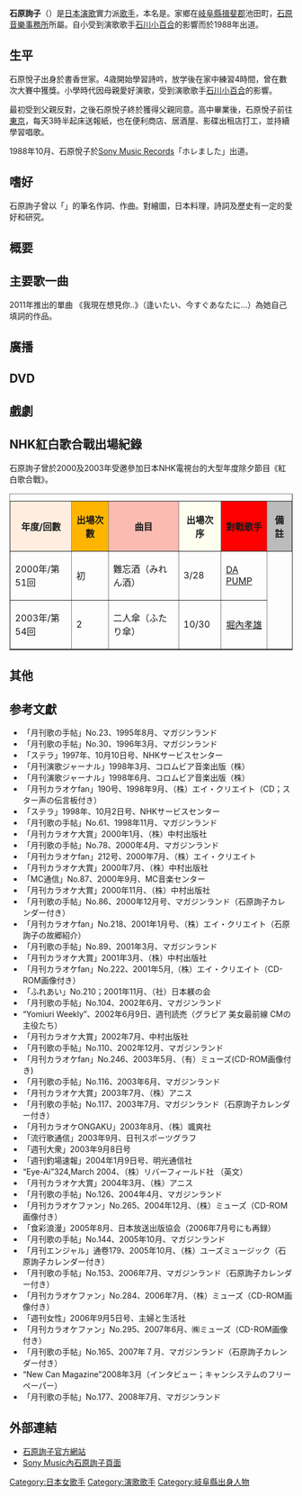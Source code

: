 {{藝人
| 姓名 = 石原詢子
| Img                 = 
| Img_capt            = 
| 類型 = 女歌手
| 圖片 = 
| 圖片簡介 = 
| 外文名 = 石原悦子
| 外文 = 
| 英文名 = 
| 綽號 = 
| 出生日期 = {{birth date and age|1968|1|12}}
| 出生地點 = {{JPN}}[[岐阜縣|岐阜縣]][[揖斐郡|揖斐郡]]池田町
| 國籍 = {{JPN}}
| 音樂類型 = 
| 職業 = [[歌手|歌手]]
| 活躍年代 = 
| 經紀公司 = 石原音楽事務所
| 唱片公司 = 
| 網站 = [http://www.junko-ishihara.com 石原詢子公式サイト] 
}}
{{Japanese|japanese=石原 詢子|kana=いしはら じゅんこ|romaji=Ishihara Junko}}
'''石原詢子'''（{{bd|1968年|1月12日|catIdx=Ishihara Junko}}）是[[日本|日本]][[演歌|演歌]]實力派[[歌手|歌手]]，本名是{{nihongo|石原悅子|石原 悦子（いしはら えつこ）}}。家鄉在[[岐阜縣|岐阜縣]][[揖斐郡|揖斐郡]]池田町，[[石原音樂事務所|石原音樂事務所]]所屬。自小受到演歌歌手[[石川小百合|石川小百合]]的影響而於1988年出道。


==生平==
石原悅子出身於書香世家。4歳開始學習詩吟，放学後在家中練習4時間，曾在數次大賽中獲獎。小學時代因母親愛好演歌，受到演歌歌手[[石川小百合|石川小百合]]的影響。

最初受到父親反對，之後石原悅子終於獲得父親同意。高中畢業後，石原悅子前往[[東京|東京]]，每天3時半起床送報紙，也在便利商店、居酒屋、影碟出租店打工，並持續學習唱歌。

1988年10月、石原悅子於[[Sony_Music_Records|Sony Music Records]]「ホレました」出道。

==嗜好==
石原詢子曾以「{{lang|ja|いとう冨士子}}」的筆名作詞、作曲。對繪圖，日本料理，詩詞及歷史有一定的愛好和研究。

==概要==

==主要歌一曲==
2011年推出的單曲 《我現在想見你..》（逢いたい、今すぐあなたに...）為她自己填詞的作品。

==廣播==

==DVD==


==戲劇==


== NHK紅白歌合戰出場紀錄 ==
石原詢子曾於2000及2003年受邀參加日本NHK電視台的大型年度除夕節目《紅白歌合戰》。

<table border="1" cellpadding="2" cellspacing="0">
<caption></caption>
<tr><th bgcolor=#ffeeeee>年度/回數<th bgcolor=#ffb5>出場次數<th bgcolor=#fbbbb>曲目<th bgcolor=#fffffff>出場次序<th bgcolor=#ffkkkk>對戰歌手<th bgcolor=#bbbbbb>備註
<tr><td>2000年/第51回<td>初<td>難忘酒（みれん酒）<td>3/28<td>[[DA_PUMP|DA PUMP]]
<tr><td>2003年/第54回<td>2<td>二人傘（ふたり傘）<td>10/30<td>[[堀內孝雄|堀內孝雄]]
</table>

==其他==

==参考文獻==
<div class="references-small">
*「月刊歌の手帖」No.23、1995年8月、マガジンランド 
*「月刊歌の手帖」No.30、1996年3月、マガジンランド
*「ステラ」1997年、10月10日号、NHKサービスセンター
*「月刊演歌ジャーナル」1998年3月、コロムビア音楽出版（株）
*「月刊演歌ジャーナル」1998年6月、コロムビア音楽出版（株）
*「月刊カラオケfan」190号、1998年9月、（株）エイ・クリエイト（CD；スター声の伝言板付き）
*「ステラ」1998年、10月2日号、NHKサービスセンター
*「月刊歌の手帖」No.61、1998年11月、マガジンランド
*「月刊カラオケ大賞」2000年1月、（株）中村出版社
*「月刊歌の手帖」No.78、2000年4月、マガジンランド
*「月刊カラオケfan」212号、2000年7月、（株）エイ・クリエイト
*「月刊カラオケ大賞」2000年7月、（株）中村出版社
*「MC通信」No.87、2000年9月、MC音楽センター
*「月刊カラオケ大賞」2000年11月、（株）中村出版社
*「月刊歌の手帖」No.86、2000年12月号、マガジンランド（石原詢子カレンダー付き）
*「月刊カラオケfan」No.218、2001年1月号、（株）エイ・クリエイト（石原詢子の故郷紹介）
*「月刊歌の手帖」No.89、2001年3月、マガジンランド
*「月刊カラオケ大賞」2001年3月、（株）中村出版社
*「月刊カラオケfan」No.222、2001年5月,（株）エイ・クリエイト（CD-ROM画像付き）
*「ふれあい」No.210；2001年11月、（社）日本躾の会
*「月刊歌の手帖」No.104、2002年6月、マガジンランド
*“Yomiuri Weekly”、2002年6月9日、週刊読売（グラビア 美女最前線 CMの主役たち）
*「月刊カラオケ大賞」2002年7月、中村出版社
*「月刊歌の手帖」No.110、2002年12月、マガジンランド
*「月刊カラオケfan」No.246、2003年5月、（有）ミューズ(CD-ROM画像付き)
*「月刊歌の手帖」No.116、2003年6月、マガジンランド
*「月刊カラオケ大賞」2003年7月、（株）アニス
*「月刊歌の手帖」No.117、2003年7月、マガジンランド（石原詢子カレンダー付き）
*「月刊カラオケONGAKU」2003年8月、（株）颯爽社
*「流行歌通信」2003年9月、日刊スポーツグラフ
*「週刊大衆」2003年9月8日号
*「週刊釣場速報」2004年1月9日号、明光通信社
*“Eye-Ai”324,March 2004、（株）リバーフィールド社 （英文）
*「月刊カラオケ大賞」2004年3月、（株）アニス
*「月刊歌の手帖」No.126、2004年4月、マガジンランド
*「月刊カラオケファン」No.265、2004年12月、（株）ミューズ（CD-ROM画像付き）
*「食彩浪漫」2005年8月、日本放送出版協会（2006年7月号にも再録）
*「月刊歌の手帖」No.144、2005年10月、マガジンランド 
*「月刊エンジャル」通卷179、2005年10月、（株）ユーズミュージック（石原詢子カレンダー付き）
*「月刊歌の手帖」No.153、2006年7月、マガジンランド（石原詢子カレンダー付き）
*「月刊カラオケファン」No.284、2006年7月、（株）ミューズ（CD-ROM画像付き）
*「週刊女性」2006年9月5日号、主婦と生活社
*「月刊カラオケファン」No.295、2007年6月、㈱ミューズ（CD-ROM画像付き）
*「月刊歌の手帖」No.165、2007年７月、マガジンランド（石原詢子カレンダー付き）
* “New Can Magazine”2008年3月（インタビュー；キャンシステムのフリーペーパー）
*「月刊歌の手帖」No.177、2008年7月、マガジンランド
</div>

==外部連結==
*[http://www.junko-ishihara.com 石原詢子官方網站] {{Wayback|url=http://www.junko-ishihara.com/ |date=20080907090210 }}
*[http://www.sonymusic.co.jp/Music/Arch/SR/JunkoIshihara/ Sony Music內石原詢子頁面] {{Wayback|url=http://www.sonymusic.co.jp/Music/Arch/SR/JunkoIshihara/ |date=20071216073648 }}

{{DEFAULTSORT:Ishihara Junko}}
[[Category:日本女歌手|Category:日本女歌手]]
[[Category:演歌歌手|Category:演歌歌手]]
[[Category:岐阜縣出身人物|Category:岐阜縣出身人物]]